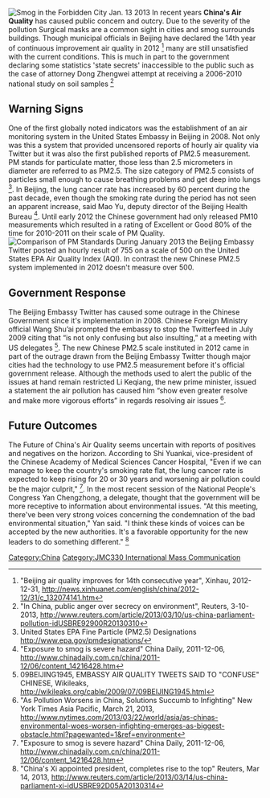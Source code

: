 {{JMC330inprogress|May 15, 2013}}

[[Image:Forbidden City Jan. 13 2013.jpg|thumb|Smog in the Forbidden City Jan. 13 2013]]
In recent years '''China's Air Quality''' has caused public concern and outcry. Due to the severity of the pollution Surgical masks are a common sight in cities and smog surrounds buildings. Though municipal officials in Beijing have declared the 14th year of continuous improvement air quality in 2012 <ref>"Beijing air quality improves for 14th consecutive year", Xinhau, 2012-12-31, http://news.xinhuanet.com/english/china/2012-12/31/c_132074141.htm</ref> many are still unsatisfied with the current conditions. This is much in part to the government declaring some statistics 'state secrets' inaccessible to the public such as the case of attorney Dong Zhengwei attempt at receiving a 2006-2010 national study on soil samples <ref>"In China, public anger over secrecy on environment", Reuters, 3-10-2013, http://www.reuters.com/article/2013/03/10/us-china-parliament-pollution-idUSBRE92900R20130310 </ref>


==Warning Signs==
One of the first globally noted indicators was the establishment of an air monitoring system in the United States Embassy in Beijing in 2008. Not only was this a system that provided uncensored reports of hourly air quality via Twitter but it was also the first published reports of PM2.5 measurement. PM stands for particulate matter, those less than 2.5 micrometers in diameter are referred to as PM2.5. The size category of PM2.5 consists of particles small enough to cause breathing problems and get deep into lungs <ref>United States EPA Fine Particle (PM2.5) Designations http://www.epa.gov/pmdesignations/</ref>. In Beijing, the lung cancer rate has increased by 60 percent during the past decade, even though the smoking rate during the period has not seen an apparent increase, said Mao Yu, deputy director of the Beijing Health Bureau <ref>"Exposure to smog is severe hazard" China Daily, 2011-12-06, http://www.chinadaily.com.cn/china/2011-12/06/content_14216428.htm </ref>. Until early 2012 the Chinese government had only released PM10 measurements which resulted in a rating of Excellent or Good 80% of the time for 2010-2011 on their scale of PM Quality.
[[Image:PM concentration index.jpg|thumb|left|Comparison of PM Standards <ref> US Beijing Twitter Analysis, Steven Q Andrews Chinadialogue http://www.chinadialogue.net/article/show/single/en/4661-Beijing-s-hazardous-blue-sky</ref>]] During January 2013 the Beijing Embassy Twitter posted an hourly result of 755 on a scale of 500 on the United States EPA Air Quality Index (AQI). In contrast the new Chinese PM2.5 system implemented in 2012 doesn't measure over 500. 

==Government Response==
The Beijing Embassy Twitter has caused some outrage in the Chinese Government since it's implementation in 2008. Chinese Foreign Ministry official Wang Shu’ai prompted the embassy to stop the Twitterfeed in July 2009 citing that “is not only confusing but also insulting,” at a meeting with US delegates <ref>09BEIJING1945, EMBASSY AIR QUALITY TWEETS SAID TO "CONFUSE" CHINESE, Wikileaks, http://wikileaks.org/cable/2009/07/09BEIJING1945.html</ref>. The new Chinese PM2.5 scale instituted in 2012 came in part of the outrage drawn from the Beijing Embassy Twitter though major cities had the technology to use PM2.5 measurement before it's official government release. Although the methods used to alert the public of the issues at hand remain restricted Li Keqiang, the new prime minister, issued a statement the air pollution has caused him “show even greater resolve and make more vigorous efforts” in regards resolving air issues <ref> "As Pollution Worsens in China, Solutions Succumb to Infighting" New York Times Asia Pacific, March 21, 2013, http://www.nytimes.com/2013/03/22/world/asia/as-chinas-environmental-woes-worsen-infighting-emerges-as-biggest-obstacle.html?pagewanted=1&ref=environment</ref>.

==Future Outcomes==
The Future of China's Air Quality seems uncertain with reports of positives and negatives on the horizon. According to Shi Yuankai, vice-president of the Chinese Academy of Medical Sciences Cancer Hospital, "Even if we can manage to keep the country's smoking rate flat, the lung cancer rate is expected to keep rising for 20 or 30 years and worsening air pollution could be the major culprit," <ref>"Exposure to smog is severe hazard" China Daily, 2011-12-06, http://www.chinadaily.com.cn/china/2011-12/06/content_14216428.htm</ref>. In the most recent session of the National People's Congress Yan Chengzhong, a delegate, thought that the government will be more receptive to information about environmental issues. "At this meeting, there've been very strong voices concerning the condemnation of the bad environmental situation," Yan said. "I think these kinds of voices can be accepted by the new authorities. It's a favorable opportunity for the new leaders to do something different." <ref>"China's Xi appointed president, completes rise to the top" Reuters, Mar 14, 2013, http://www.reuters.com/article/2013/03/14/us-china-parliament-xi-idUSBRE92D05A20130314 </ref>
<references/>
[[Category:China]]
[[Category:JMC330 International Mass Communication]]